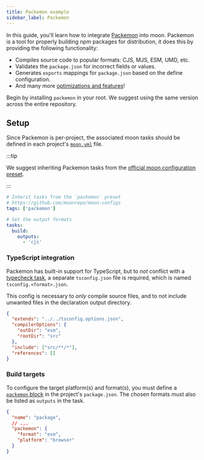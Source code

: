 ```yaml
---
title: Packemon example
sidebar_label: Packemon
---
```



<HeadingApiLink to="https://github.com/moonrepo/examples/blob/master/.moon/tasks/node.yml#L22" />

In this guide, you'll learn how to integrate [Packemon](https://packemon.dev/) into moon. Packemon
is a tool for properly building npm packages for distribution, it does this by providing the
following functionality:

- Compiles source code to popular formats: CJS, MJS, ESM, UMD, etc.
- Validates the `package.json` for incorrect fields or values.
- Generates `exports` mappings for `package.json` based on the define configuration.
- And many more [optimizations and features](https://packemon.dev/docs/features)!

Begin by installing `packemon` in your root. We suggest using the same version across the entire
repository.

<AddDepsTabs dep="packemon" dev />

## Setup

Since Packemon is per-project, the associated moon tasks should be defined in each project's
[`moon.yml`](../../config/project) file.

:::tip

We suggest inheriting Packemon tasks from the
[official moon configuration preset](https://github.com/moonrepo/moon-configs/tree/master/javascript/packemon).

:::

```yaml title="<project>/moon.yml"
# Inherit tasks from the `packemon` preset
# https://github.com/moonrepo/moon-configs
tags: ['packemon']

# Set the output formats
tasks:
  build:
    outputs:
      - 'cjs'
```

### TypeScript integration

Packemon has built-in support for TypeScript, but to _not_ conflict with a
[typecheck task](./typescript), a separate `tsconfig.json` file is required, which is named
`tsconfig.<format>.json`.

This config is necessary to _only_ compile source files, and to not include unwanted files in the
declaration output directory.

```json title="tsconfig.esm.json"
{
  "extends": "../../tsconfig.options.json",
  "compilerOptions": {
    "outDir": "esm",
    "rootDir": "src"
  },
  "include": ["src/**/*"],
  "references": []
}
```

### Build targets

To configure the target platform(s) and format(s), you must define a
[`packemon` block](https://packemon.dev/docs/config) in the project's `package.json`. The chosen
formats must also be listed as `outputs` in the task.

```json title="package.json"
{
  "name": "package",
  // ...
  "packemon": {
    "format": "esm",
    "platform": "browser"
  }
}
```
